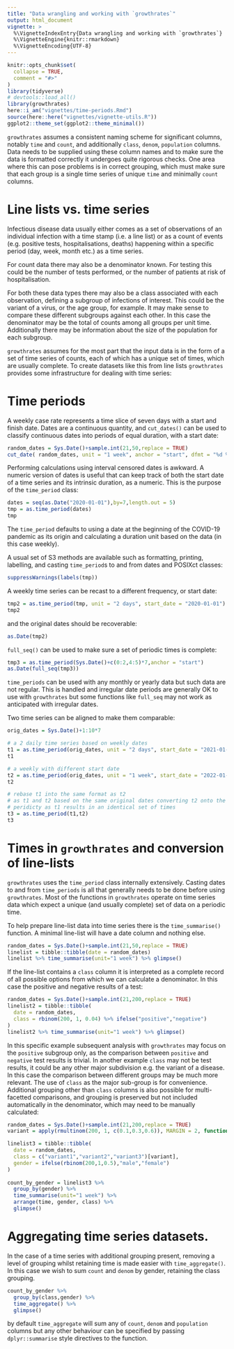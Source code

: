 ```yaml
---
title: "Data wrangling and working with `growthrates`"
output: html_document
vignette: >
  %\VignetteIndexEntry{Data wrangling and working with `growthrates`}
  %\VignetteEngine{knitr::rmarkdown}
  %\VignetteEncoding{UTF-8}
---
```


```r
knitr::opts_chunk$set(
  collapse = TRUE,
  comment = "#>"
)
library(tidyverse)
# devtools::load_all()
library(growthrates)
here::i_am("vignettes/time-periods.Rmd")
source(here::here("vignettes/vignette-utils.R"))
ggplot2::theme_set(ggplot2::theme_minimal())
```


`growthrates` assumes a consistent naming scheme for significant columns,
notably `time` and `count`, and additionally `class`, `denom`, `population`
columns. Data needs to be supplied using these column names and to make sure the
data is formatted correctly it undergoes quite rigorous checks. One area where
this can pose problems is in correct grouping, which must make sure that each
group is a single time series of unique `time` and minimally `count` columns.

# Line lists vs. time series

Infectious disease data usually either comes as a set of observations of an
individual infection with a time stamp (i.e. a line list) or as a count of
events (e.g. positive tests, hospitalisations, deaths) happening within a
specific period (day, week, month etc.) as a time series.

For count data there may also be a denominator known. For testing this could be
the number of tests performed, or the number of patients at risk of
hospitalisation.

For both these data types there may also be a class associated with each
observation, defining a subgroup of infections of interest. This could be the
variant of a virus, or the age group, for example. It may make sense to compare
these different subgroups against each other. In this case the denominator may
be the total of counts among all groups per unit time. Additionally there may be
information about the size of the population for each subgroup.

`growthrates` assumes for the most part that the input data is in the form of
a set of time series of counts, each of which has a unique set of times, which
are usually complete. To create datasets like this from line lists `growthrates`
provides some infrastructure for dealing with time series:

# Time periods

A weekly case rate represents a time slice of seven days with a start and finish
date. Dates are a continuous quantity, and `cut_dates()` can be used to classify
continuous dates into periods of equal duration, with a start date:

```r
random_dates = Sys.Date()+sample.int(21,50,replace = TRUE)
cut_date( random_dates, unit = "1 week", anchor = "start", dfmt = "%d %b")
```

Performing calculations using interval censored dates is awkward. A numeric
version of dates is useful that can keep track of both the start date of a time
series and its intrinsic duration, as a numeric. This is the purpose of the
`time_period` class:

```r
dates = seq(as.Date("2020-01-01"),by=7,length.out = 5)
tmp = as.time_period(dates)
tmp
```

The `time_period` defaults to using a date at the beginning of the COVID-19 
pandemic as its origin and calculating a duration unit based on the data (in this
case weekly).

A usual set of S3 methods are available such as formatting, printing, labelling,
and casting `time_period`s to and from dates and POSIXct classes:

```r
suppressWarnings(labels(tmp))
```

A weekly time series can be recast to a different frequency, or start date:

```r

tmp2 = as.time_period(tmp, unit = "2 days", start_date = "2020-01-01")
tmp2

```

and the original dates should be recoverable:

```r
as.Date(tmp2)
```

`full_seq()` can be used to make sure a set of periodic times is complete:

```r

tmp3 = as.time_period(Sys.Date()+c(0:2,4:5)*7,anchor = "start")
as.Date(full_seq(tmp3))

```

`time_periods` can be used with any monthly or yearly data but such data are not
regular. This is handled and irregular date periods are generally OK to use with
`growthrates` but some functions like `full_seq` may not work as anticipated
with irregular dates.

Two time series can be aligned to make them comparable:

```r

orig_dates = Sys.Date()+1:10*7

# a 2 daily time series based on weekly dates
t1 = as.time_period(orig_dates, unit = "2 days", start_date = "2021-01-01")
t1

# a weekly with different start date
t2 = as.time_period(orig_dates, unit = "1 week", start_date = "2022-01-01")
t2

# rebase t1 into the same format as t2
# as t1 and t2 based on the same original dates converting t2 onto the same
# peridicty as t1 results in an identical set of times
t3 = as.time_period(t1,t2)
t3
```

# Times in `growthrates` and conversion of line-lists

`growthrates` uses the `time_period` class internally extensively. Casting dates
to and from `time_periods` is all that generally needs to be done before using 
`growthrates`. Most of the functions in `growthrates` operate on time series data
which expect a unique (and usually complete) set of data on a periodic time.

To help prepare line-list data into time series there is the `time_summarise()` 
function. A minimal line-list will have a date column and nothing else.


```r

random_dates = Sys.Date()+sample.int(21,50,replace = TRUE)
linelist = tibble::tibble(date = random_dates)
linelist %>% time_summarise(unit="1 week") %>% glimpse()

```

If the line-list contains a `class` column it is interpreted as a complete
record of all possible options from which we can calculate a denominator. In
this case the positive and negative results of a test:

```r

random_dates = Sys.Date()+sample.int(21,200,replace = TRUE)
linelist2 = tibble::tibble(
  date = random_dates,
  class = rbinom(200, 1, 0.04) %>% ifelse("positive","negative")
)
linelist2 %>% time_summarise(unit="1 week") %>% glimpse()


```

In this specific example subsequent analysis with `growthrates` may focus on the 
`positive` subgroup only, as the comparison between `positive` and `negative` test results is trivial. In another example `class` may not be test results, it could be any other major subdivision e.g. the variant of a disease. In this case the 
comparison between different groups may be much more relevant. The use of
`class` as the major sub-group is for convenience. Additional grouping other
than `class` columns is also possible for multi-facetted comparisons, and
grouping is preserved but not included automatically in the denominator, which
may need to be manually calculated:

```r

random_dates = Sys.Date()+sample.int(21,200,replace = TRUE)
variant = apply(rmultinom(200, 1, c(0.1,0.3,0.6)), MARGIN = 2, function(x) which(x==1))

linelist3 = tibble::tibble(
  date = random_dates,
  class = c("variant1","variant2","variant3")[variant],
  gender = ifelse(rbinom(200,1,0.5),"male","female")
)
  
count_by_gender = linelist3 %>% 
  group_by(gender) %>% 
  time_summarise(unit="1 week") %>% 
  arrange(time, gender, class) %>%
  glimpse()

```

# Aggregating time series datasets.

In the case of a time series with additional grouping present, removing a level
of grouping whilst retaining time is made easier with `time_aggregate()`. In
this case we wish to sum `count` and `denom` by gender, retaining the class
grouping.

```r

count_by_gender %>% 
  group_by(class,gender) %>% 
  time_aggregate() %>%
  glimpse()

```

by default `time_aggregate` will sum any of `count`, `denom` and `population`
columns but any other behaviour can be specified by passing `dplyr::summarise`
style directives to the function.
